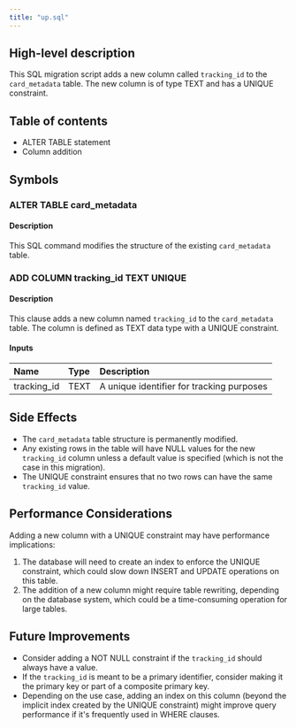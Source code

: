 ```yaml
---
title: "up.sql"
---
```


## High-level description
This SQL migration script adds a new column called `tracking_id` to the `card_metadata` table. The new column is of type TEXT and has a UNIQUE constraint.

## Table of contents
- ALTER TABLE statement
- Column addition

## Symbols

### ALTER TABLE card_metadata
#### Description
This SQL command modifies the structure of the existing `card_metadata` table.

### ADD COLUMN tracking_id TEXT UNIQUE
#### Description
This clause adds a new column named `tracking_id` to the `card_metadata` table. The column is defined as TEXT data type with a UNIQUE constraint.

#### Inputs
| Name | Type | Description |
|:-----|:-----|:------------|
| tracking_id | TEXT | A unique identifier for tracking purposes |

## Side Effects
- The `card_metadata` table structure is permanently modified.
- Any existing rows in the table will have NULL values for the new `tracking_id` column unless a default value is specified (which is not the case in this migration).
- The UNIQUE constraint ensures that no two rows can have the same `tracking_id` value.

## Performance Considerations
Adding a new column with a UNIQUE constraint may have performance implications:
1. The database will need to create an index to enforce the UNIQUE constraint, which could slow down INSERT and UPDATE operations on this table.
2. The addition of a new column might require table rewriting, depending on the database system, which could be a time-consuming operation for large tables.

## Future Improvements
- Consider adding a NOT NULL constraint if the `tracking_id` should always have a value.
- If the `tracking_id` is meant to be a primary identifier, consider making it the primary key or part of a composite primary key.
- Depending on the use case, adding an index on this column (beyond the implicit index created by the UNIQUE constraint) might improve query performance if it's frequently used in WHERE clauses.